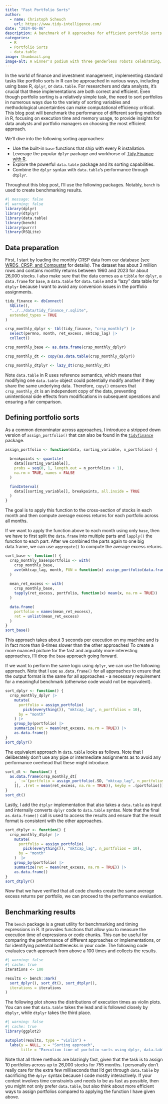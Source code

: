 ```yaml
---
title: "Fast Portfolio Sorts"
author:
  - name: Christoph Scheuch
    url: https://www.tidy-intelligence.com/
date: "2024-06-06"
description: A benchmark of R approaches for efficient portfolio sorts
categories: 
  - R
  - Portfolio Sorts
  - data.table
image: thumbnail.png
image-alt: A winner's podium with three genderless robots celebrating, each holding a trophy. The robots have a sleek, modern design with neutral features. The podium is positioned in a modern office setting with bright colors, contemporary furniture, large windows letting in natural light, and vibrant decor. The first-place robot stands in the center, elevated above the second and third place robots on either side, all expressing joy. Created by DALL-E.
---
```


In the world of finance and investment management, implementing standard tasks like portfolio sorts in R can be approached in various ways, including using base R, `dplyr`, or `data.table`. For researchers and data analysts, it's crucial that these implementations are both correct and efficient. Even though portfolio sorting is a relatively simple task, the need to sort portfolios in numerous ways due to the variety of sorting variables and methodological uncertainties can make computational efficiency critical. This blog post will benchmark the performance of different sorting methods in R, focusing on execution time and memory usage, to provide insights for data analysts and portfolio managers on choosing the most efficient approach.

We'll dive into the following sorting approaches:

- Use the built-in `base` functions that ship with every R installation.
- Leverage the popular `dplyr` package and workhorse of [Tidy Finance with R](../../r/index.qmd).
- Explore the powerful `data.table` package and its sorting capabilities.
- Combine the `dplyr` syntax with `data.table`'s performance through `dtplyr`.

Throughout this blog post, I'll use the following packages. Notably, `bench` is used to create benchmarking results. 

```r
#| message: false
#| warning: false
library(dplyr)
library(dtplyr)
library(data.table)
library(bench)
library(purrr)
library(RSQLite)
```

## Data preparation

First, I start by loading the monthly CRSP data from our database (see [WRDS, CRSP, and Compustat](../../r/wrds-crsp-and-compustat.qmd) for details). The dataset has about 3 million rows and contains monthly returns between 1960 and 2023 for about 26,000 stocks. I also make sure that the data comes as a `tibble` for `dplyr`, a `data.frame` for `base`, a `data.table` for `data.table` and a “lazy” data table for `dtplyr` because I want to avoid any conversion issues in the portfolio assignments.

```r
tidy_finance <- dbConnect(
  SQLite(),
  "../../data/tidy_finance_r.sqlite",
  extended_types = TRUE
)

crsp_monthly_dplyr <- tbl(tidy_finance, "crsp_monthly") |>
  select(permno, month, ret_excess, mktcap_lag) |>
  collect()

crsp_monthly_base <- as.data.frame(crsp_monthly_dplyr)

crsp_monthly_dt <- copy(as.data.table(crsp_monthly_dplyr))

crsp_monthly_dtplyr <- lazy_dt(crsp_monthly_dt)
```

Note `data.table` in R uses reference semantics, which means that modifying one `data.table` object could potentially modify another if they share the same underlying data. Therefore, `copy()` ensures that `crsp_monthly_dt` is an independent copy of the data, preventing unintentional side effects from modifications in subsequent operations and ensuring a fair comparison. 

## Defining portfolio sorts

As a common denominator across approaches, I introduce a stripped down version of `assign_portfolio()` that can also be found in the [`tidyfinance`](https://cran.r-project.org/web/packages/tidyfinance/index.html) package. 

```r
assign_portfolio <- function(data, sorting_variable, n_portfolios) {
  
  breakpoints <- quantile(
    data[[sorting_variable]], 
    probs = seq(0, 1, length.out = n_portfolios + 1), 
    na.rm = TRUE, names = FALSE
  )

  findInterval(
    data[[sorting_variable]], breakpoints, all.inside = TRUE
  )
}
```

The goal is to apply this function to the cross-section of stocks in each month and then compute average excess returns for each portfolio across all months.  

If we want to apply the function above to each month using only `base`, then we have to first split the `data.frame` into multiple parts and `lapply()` the function to each part. After we combined the parts again to one big data.frame, we can use `aggregate()` to compute the average excess returns. 

```r
sort_base <- function() {
  crsp_monthly_base$portfolio <- with(
    crsp_monthly_base, 
    ave(mktcap_lag, month, FUN = function(x) assign_portfolio(data.frame(mktcap_lag = x), "mktcap_lag", n_portfolios = 10))
  )
  
  mean_ret_excess <- with(
    crsp_monthly_base, 
    tapply(ret_excess, portfolio, function(x) mean(x, na.rm = TRUE))
  )

  data.frame(
    portfolio = names(mean_ret_excess), 
    ret = unlist(mean_ret_excess)
  )
}
sort_base()
```

This approach takes about 3 seconds per execution on my machine and is in fact more than 8-times slower than the other approaches! To create a more nuanced picture for the fast and arguably more interesting approaches, I'll drop the `base` approach going forward. 

If we want to perform the same logic using `dplyr`, we can use the following approach. Note that I use `as.data.frame()` for all approaches to ensure that the output format is the same for all approaches - a necessary requirement for a meaningful benchmark (otherwise code would not be equivalent).

```r
sort_dplyr <- function() {
  crsp_monthly_dplyr |> 
    mutate(
      portfolio = assign_portfolio(
        pick(everything()), "mktcap_lag", n_portfolios = 10),
      by = "month"
    ) |> 
    group_by(portfolio) |> 
    summarize(ret = mean(ret_excess, na.rm = TRUE)) |> 
    as.data.frame()
}
sort_dplyr()
```

The equivalent approach in `data.table` looks as follows. Note that I deliberately don't use any pipe or intermediate assignments as to avoid any performance overhead that these might introduce. 

```r
sort_dt <- function() {
  as.data.frame(crsp_monthly_dt[
    , `:=`(portfolio = assign_portfolio(.SD, "mktcap_lag", n_portfolios = 10), by = month)
    ][, .(ret = mean(ret_excess, na.rm = TRUE)), keyby = .(portfolio)])
}
sort_dt()
```

Lastly, I add the `dtplyr` implementation that also takes a `data.table` as input and internally converts `dplyr` code to `data.table` syntax. Note that the final `as.data.frame()` call is used to access the results and ensure that the result format is consistent with the other approaches. 

```r
sort_dtplyr <- function() {
  crsp_monthly_dtplyr |> 
    mutate(
      portfolio = assign_portfolio(
        pick(everything()), "mktcap_lag", n_portfolios = 10),
      by = "month"
    )  |> 
    group_by(portfolio) |> 
    summarize(ret = mean(ret_excess, na.rm = TRUE)) |> 
    as.data.frame()
}
sort_dtplyr()
```

Now that we have verified that all code chunks create the same average excess returns per portfolio, we can proceed to the performance evaluation. 

## Benchmarking results

The `bench` package is a great utility for benchmarking and timing expressions in R. It provides functions that allow you to measure the execution time of  expressions or code chunks. This can be useful for comparing the performance of different approaches or implementations, or for identifying potential bottlenecks in your code. The following code evaluates each approach from above a 100 times and collects the results. 

```r
#| warning: false
#| cache: true
iterations <- 100

results <- bench::mark(
  sort_dplyr(), sort_dt(), sort_dtplyr(), 
  iterations = iterations
)
```

The following plot shows the distributions of execution times as violin plots. You can see that `data.table` takes the lead and is followed closely by `dbplyr`, while `dtplyr` takes the third place. 

```r
#| warning: false
#| cache: true
library(ggplot2)

autoplot(results, type = "violin") +
  labs(y = NULL, x = "Sorting approach", 
       title = "Execution time of porfolio sorts using dplyr, data.table, and dtplyr")
```

Note that all three methods are blazingly fast, given that the task is to assign 10 portfolios across up to 26,000 stocks for 755 months. I personally don't really care for the extra few milliseconds that I'd get through `data.table` by sacrificing the `dplyr` syntax because I code mostly interactively. If your context involves time constraints and needs to be as fast as possible, then you might not only prefer `data.table`, but also think about more efficient ways to assign portfolios compared to applying the function I have given above. 
